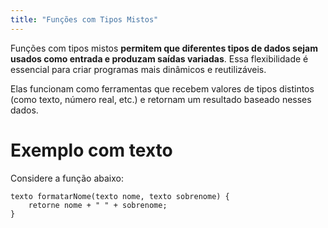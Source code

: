 ```yaml
---
title: "Funções com Tipos Mistos"
---
```


Funções com tipos mistos **permitem que diferentes tipos de dados sejam usados como entrada e produzam saídas variadas**. Essa flexibilidade é essencial para criar programas mais dinâmicos e reutilizáveis.

Elas funcionam como ferramentas que recebem valores de tipos distintos (como texto, número real, etc.) e retornam um resultado baseado nesses dados.



# Exemplo com texto

Considere a função abaixo:

```lipo
texto formatarNome(texto nome, texto sobrenome) {
    retorne nome + " " + sobrenome;
}
